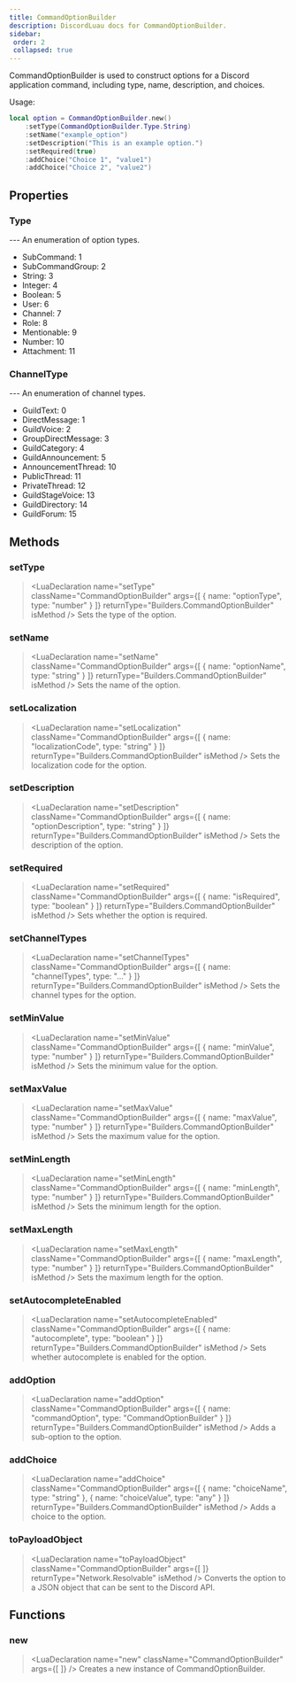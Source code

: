 ```yaml
---
title: CommandOptionBuilder
description: DiscordLuau docs for CommandOptionBuilder.
sidebar:
 order: 2
 collapsed: true
---
```

[//]: # (This file was automatically @generated from moonwave comments using a script. Please do not exit by hand.)
[//]: # (To actually edit documentation, make changes to the main DiscordLuau repo.)

[//]: # (----- DOCUMENT IMPORTS ----- )


[//]: # (----- DOCUMENT DESCRIPTION ----- )

CommandOptionBuilder is used to construct options for a Discord application command, including type, name, description, and choices.

Usage:
```lua
local option = CommandOptionBuilder.new()
	:setType(CommandOptionBuilder.Type.String)
	:setName("example_option")
	:setDescription("This is an example option.")
	:setRequired(true)
	:addChoice("Choice 1", "value1")
	:addChoice("Choice 2", "value2")
```

[//]: # (----- DOCUMENT PROPERTIES ----- )

## Properties

### Type

<LuaProperty name="CommandOptionBuilder.Type" type="table" />
---
An enumeration of option types.

- SubCommand: 1
- SubCommandGroup: 2
- String: 3
- Integer: 4
- Boolean: 5
- User: 6
- Channel: 7
- Role: 8
- Mentionable: 9
- Number: 10
- Attachment: 11
### ChannelType

<LuaProperty name="CommandOptionBuilder.ChannelType" type="table" />
---
An enumeration of channel types.

- GuildText: 0
- DirectMessage: 1
- GuildVoice: 2
- GroupDirectMessage: 3
- GuildCategory: 4
- GuildAnnouncement: 5
- AnnouncementThread: 10
- PublicThread: 11
- PrivateThread: 12
- GuildStageVoice: 13
- GuildDirectory: 14
- GuildForum: 15

[//]: # (----- DOCUMENT METHODS ----- )

## Methods

### setType

> <LuaDeclaration name="setType" className="CommandOptionBuilder" args={[ { name: "optionType", type: "number" } ]} returnType="Builders.CommandOptionBuilder" isMethod />
Sets the type of the option.
### setName

> <LuaDeclaration name="setName" className="CommandOptionBuilder" args={[ { name: "optionName", type: "string" } ]} returnType="Builders.CommandOptionBuilder" isMethod />
Sets the name of the option.
### setLocalization

> <LuaDeclaration name="setLocalization" className="CommandOptionBuilder" args={[ { name: "localizationCode", type: "string" } ]} returnType="Builders.CommandOptionBuilder" isMethod />
Sets the localization code for the option.
### setDescription

> <LuaDeclaration name="setDescription" className="CommandOptionBuilder" args={[ { name: "optionDescription", type: "string" } ]} returnType="Builders.CommandOptionBuilder" isMethod />
Sets the description of the option.
### setRequired

> <LuaDeclaration name="setRequired" className="CommandOptionBuilder" args={[ { name: "isRequired", type: "boolean" } ]} returnType="Builders.CommandOptionBuilder" isMethod />
Sets whether the option is required.
### setChannelTypes

> <LuaDeclaration name="setChannelTypes" className="CommandOptionBuilder" args={[ { name: "channelTypes", type: "..." } ]} returnType="Builders.CommandOptionBuilder" isMethod />
Sets the channel types for the option.
### setMinValue

> <LuaDeclaration name="setMinValue" className="CommandOptionBuilder" args={[ { name: "minValue", type: "number" } ]} returnType="Builders.CommandOptionBuilder" isMethod />
Sets the minimum value for the option.
### setMaxValue

> <LuaDeclaration name="setMaxValue" className="CommandOptionBuilder" args={[ { name: "maxValue", type: "number" } ]} returnType="Builders.CommandOptionBuilder" isMethod />
Sets the maximum value for the option.
### setMinLength

> <LuaDeclaration name="setMinLength" className="CommandOptionBuilder" args={[ { name: "minLength", type: "number" } ]} returnType="Builders.CommandOptionBuilder" isMethod />
Sets the minimum length for the option.
### setMaxLength

> <LuaDeclaration name="setMaxLength" className="CommandOptionBuilder" args={[ { name: "maxLength", type: "number" } ]} returnType="Builders.CommandOptionBuilder" isMethod />
Sets the maximum length for the option.
### setAutocompleteEnabled

> <LuaDeclaration name="setAutocompleteEnabled" className="CommandOptionBuilder" args={[ { name: "autocomplete", type: "boolean" } ]} returnType="Builders.CommandOptionBuilder" isMethod />
Sets whether autocomplete is enabled for the option.
### addOption

> <LuaDeclaration name="addOption" className="CommandOptionBuilder" args={[ { name: "commandOption", type: "CommandOptionBuilder" } ]} returnType="Builders.CommandOptionBuilder" isMethod />
Adds a sub-option to the option.
### addChoice

> <LuaDeclaration name="addChoice" className="CommandOptionBuilder" args={[ { name: "choiceName", type: "string" }, { name: "choiceValue", type: "any" } ]} returnType="Builders.CommandOptionBuilder" isMethod />
Adds a choice to the option.
### toPayloadObject

> <LuaDeclaration name="toPayloadObject" className="CommandOptionBuilder" args={[  ]} returnType="Network.Resolvable" isMethod />
Converts the option to a JSON object that can be sent to the Discord API.

[//]: # (----- DOCUMENT FUNCTIONS ----- )

## Functions

### new

> <LuaDeclaration name="new" className="CommandOptionBuilder" args={[  ]} />
Creates a new instance of CommandOptionBuilder.


